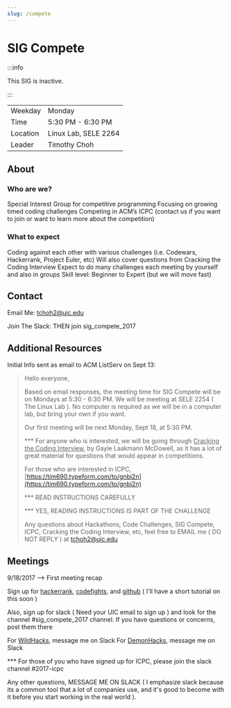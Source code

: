 ```yaml
---
slug: /compete
---
```


# SIG Compete


:::info

This SIG is inactive.

:::

|          |                      |
| -------- | -------------------- |
| Weekday  | Monday               |
| Time     | 5:30 PM - 6:30 PM    |
| Location | Linux Lab, SELE 2264 |
| Leader   | Timothy Choh         |

## About

### Who are we?

Special Interest Group for competitive programming Focusing on growing timed coding challenges Competing in ACM’s ICPC (contact us if you want to join or want to learn more about the competition)

### What to expect

Coding against each other with various challenges (i.e. Codewars, Hackerrank, Project Euler, etc) Will also cover questions from Cracking the Coding Interview Expect to do many challenges each meeting by yourself and also in groups Skill level: Beginner to Expert (but we will move fast)

## Contact

Email Me: tchoh2@uic.edu

Join The Slack: <SlackSignUpLink showLink /> THEN join sig_compete_2017

## Additional Resources

Initial Info sent as email to ACM ListServ on Sept 13:

> Hello everyone,
>
> Based on email responses, the meeting time for SIG Compete will be on Mondays at 5:30 - 6:30 PM. We will be meeting at SELE 2254 ( The Linux Lab ). No computer is required as we will be in a computer lab, but bring your own if you want.
>
> Our first meeting will be next Monday, Sept 18, at 5:30 PM.
>
> \*\*\* For anyone who is interested, we will be going through <u>Cracking the Coding Interview</u>, by Gayle Laakmann McDowell, as it has a lot of great material for questions that would appear in competitions.
>
> For those who are interested in ICPC, [https://tim690.typeform.com/to/gnbi2n](https://tim690.typeform.com/to/gnbi2n)
>
> \*\*\* READ INSTRUCTIONS CAREFULLY
>
> \*\*\* YES, READING INSTRUCTIONS IS PART OF THE CHALLENGE
>
> Any questions about Hackathons, Code Challenges, SIG Compete, ICPC, Cracking the Coding Interview, etc, feel free to EMAIL me ( DO NOT REPLY ) at tchoh2@uic.edu

## Meetings

9/18/2017 --> First meeting recap

Sign up for [hackerrank](https://www.hackerrank.com/), [codefights](https://codefights.com/), and [github](https://github.com/) ( I'll have a short tutorial on this soon )

Also, sign up for <SlackSignUpLink>slack</SlackSignUpLink> ( Need your UIC email to sign up ) and look for the channel #sig_compete_2017 channel. If you have questions or concerns, post them there

For [WildHacks](https://wildhacks.org/), message me on Slack
For [DemonHacks](http://demonhacks.com/), message me on Slack

\*\*\* For those of you who have signed up for ICPC, please join the slack channel #2017-icpc

Any other questions, MESSAGE ME ON SLACK ( I emphasize slack because its a common tool that a lot of companies use, and it's good to become with it before you start working in the real world ).
